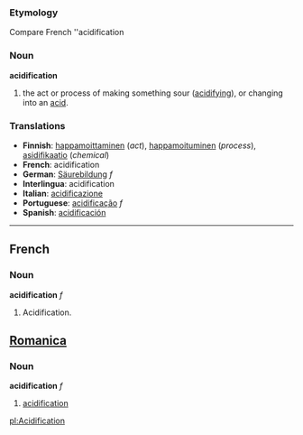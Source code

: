 ===Etymology===
Compare French ''acidification
=== Noun ===
'''acidification'''
# the act or process of making something sour ([[acidifying]]), or changing into an [[acid]].

=== Translations ===
* '''Finnish''': [[happamoittaminen]] (''act''), [[happamoituminen]] (''process''), [[asidifikaatio]] (''chemical'')
* '''French''': acidification
* '''German''': [[Säurebildung]] ''f''
* '''Interlingua''': acidification
* '''Italian''': [[acidificazione]]
* '''Portuguese''': [[acidificação]] ''f''
* '''Spanish''': [[acidificación]]
----

==French==
===Noun===
'''acidification''' ''f''

# Acidification.

==[[Romanica]]==
===Noun===
'''acidification''' ''f''
#[[acidification]]

[[pl:Acidification]]